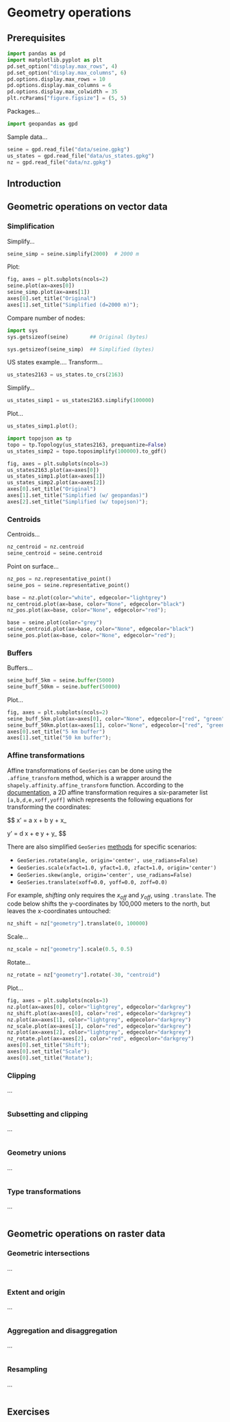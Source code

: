 # Geometry operations {#geometric-operations}

## Prerequisites

```python
import pandas as pd
import matplotlib.pyplot as plt
pd.set_option("display.max_rows", 4)
pd.set_option("display.max_columns", 6)
pd.options.display.max_rows = 10
pd.options.display.max_columns = 6
pd.options.display.max_colwidth = 35
plt.rcParams["figure.figsize"] = (5, 5)
```

Packages...

```python
import geopandas as gpd
```

Sample data...

```python
seine = gpd.read_file("data/seine.gpkg")
us_states = gpd.read_file("data/us_states.gpkg")
nz = gpd.read_file("data/nz.gpkg")
```

## Introduction

## Geometric operations on vector data {#geo-vec}

### Simplification

Simplify...

```python
seine_simp = seine.simplify(2000)  # 2000 m
```

Plot:

```python
fig, axes = plt.subplots(ncols=2)
seine.plot(ax=axes[0])
seine_simp.plot(ax=axes[1])
axes[0].set_title("Original")
axes[1].set_title("Simplified (d=2000 m)");
```

Compare number of nodes:

```python
import sys
sys.getsizeof(seine)       ## Original (bytes)
```

```python
sys.getsizeof(seine_simp)  ## Simplified (bytes)
```

US states example.... Transform...

```python
us_states2163 = us_states.to_crs(2163)
```

Simplify...

```python
us_states_simp1 = us_states2163.simplify(100000)
```

Plot...

```python
us_states_simp1.plot();
```

```python
import topojson as tp
topo = tp.Topology(us_states2163, prequantize=False)
us_states_simp2 = topo.toposimplify(100000).to_gdf()
```

```python
fig, axes = plt.subplots(ncols=3)
us_states2163.plot(ax=axes[0])
us_states_simp1.plot(ax=axes[1])
us_states_simp2.plot(ax=axes[2])
axes[0].set_title("Original")
axes[1].set_title("Simplified (w/ geopandas)")
axes[2].set_title("Simplified (w/ topojson)");
```

### Centroids

Centroids...

```python
nz_centroid = nz.centroid
seine_centroid = seine.centroid
```

Point on surface...

```python
nz_pos = nz.representative_point()
seine_pos = seine.representative_point()
```

```python
base = nz.plot(color="white", edgecolor="lightgrey")
nz_centroid.plot(ax=base, color="None", edgecolor="black")
nz_pos.plot(ax=base, color="None", edgecolor="red");
```

```python
base = seine.plot(color="grey")
seine_centroid.plot(ax=base, color="None", edgecolor="black")
seine_pos.plot(ax=base, color="None", edgecolor="red");
```

### Buffers

Buffers...

```python
seine_buff_5km = seine.buffer(5000)
seine_buff_50km = seine.buffer(50000)
```

Plot...

```python
fig, axes = plt.subplots(ncols=2)
seine_buff_5km.plot(ax=axes[0], color="None", edgecolor=["red", "green", "blue"])
seine_buff_50km.plot(ax=axes[1], color="None", edgecolor=["red", "green", "blue"])
axes[0].set_title("5 km buffer")
axes[1].set_title("50 km buffer");
```

### Affine transformations

Affine transformations of `GeoSeries` can be done using the `.affine_transform` method, which is a wrapper around the `shapely.affinity.affine_transform` function. According to the [documentation](https://shapely.readthedocs.io/en/stable/manual.html#shapely.affinity.affine_transform), a 2D affine transformation requires a six-parameter list `[a,b,d,e,xoff,yoff]` which represents the following equations for transforming the coordinates:

$$
x' = a x + b y + x_\mathrm{off}

y' = d x + e y + y_\mathrm{off}
$$

There are also simplified `GeoSeries` [methods](https://geopandas.org/en/stable/docs/user_guide/geometric_manipulations.html#affine-transformations) for specific scenarios: 

* `GeoSeries.rotate(angle, origin='center', use_radians=False)`
*  `GeoSeries.scale(xfact=1.0, yfact=1.0, zfact=1.0, origin='center')`
*  `GeoSeries.skew(angle, origin='center', use_radians=False)`
* ` GeoSeries.translate(xoff=0.0, yoff=0.0, zoff=0.0)`

For example, *shifting* only requires the $x_{off}$ and $y_{off}$, using `.translate`. The code below shifts the y-coordinates by 100,000 meters to the north, but leaves the x-coordinates untouched:

```python
nz_shift = nz["geometry"].translate(0, 100000)
```

Scale...

```python
nz_scale = nz["geometry"].scale(0.5, 0.5)
```

Rotate...

```python
nz_rotate = nz["geometry"].rotate(-30, "centroid")
```

Plot...

```python
fig, axes = plt.subplots(ncols=3)
nz.plot(ax=axes[0], color="lightgrey", edgecolor="darkgrey")
nz_shift.plot(ax=axes[0], color="red", edgecolor="darkgrey")
nz.plot(ax=axes[1], color="lightgrey", edgecolor="darkgrey")
nz_scale.plot(ax=axes[1], color="red", edgecolor="darkgrey")
nz.plot(ax=axes[2], color="lightgrey", edgecolor="darkgrey")
nz_rotate.plot(ax=axes[2], color="red", edgecolor="darkgrey")
axes[0].set_title("Shift");
axes[0].set_title("Scale");
axes[0].set_title("Rotate");
```

### Clipping

...

```python

```

### Subsetting and clipping

...

```python

```

### Geometry unions

...

```python

```

### Type transformations

...

```python

```

## Geometric operations on raster data {#geo-ras}

### Geometric intersections

...

```python

```

### Extent and origin

...

```python

```

### Aggregation and disaggregation

...

```python

```

### Resampling

...

```python

```

## Exercises

